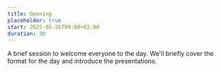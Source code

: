 ```yaml
---
title: Opening
placeholder: true
start: 2025-05-26T09:00+02:00
duration: 30
---
```


A brief session to welcome everyone to the day. We'll briefly cover the format for the day and introduce the presentations.

